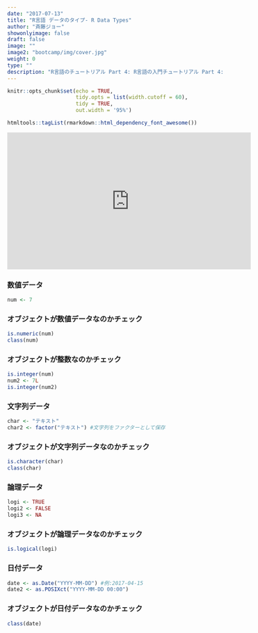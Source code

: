 ```yaml
---
date: "2017-07-13"
title: "R言語 データのタイプ- R Data Types"
author: "斉藤ジョー"
showonlyimage: false
draft: false
image: ""
image2: "bootcamp/img/cover.jpg"
weight: 0
type: ""
description: "R言語のチュートリアル Part 4: R言語の入門チュートリアル Part 4: Rでよく使われるデータのタイプについて話しています。"
---
```


```r
knitr::opts_chunk$set(echo = TRUE, 
                      tidy.opts = list(width.cutoff = 60),
                      tidy = TRUE, 
                      out.width = '95%')
```

```r
htmltools::tagList(rmarkdown::html_dependency_font_awesome())
```


<div class="video-container">
<iframe class="center_iframe" width="560" height="315" src="https://www.youtube.com/embed/fQc4gWjyoZc" frameborder="0" allowfullscreen></iframe>
</div>


### 数値データ
```r
num <- 7
```
### オブジェクトが数値データなのかチェック
```r
is.numeric(num)
class(num)
```
### オブジェクトが整数なのかチェック
```r
is.integer(num)
num2 <- 7L
is.integer(num2)
```
### 文字列データ
```r
char <- "テキスト"
char2 <- factor("テキスト") #文字列をファクターとして保存
```
### オブジェクトが文字列データなのかチェック
```r
is.character(char)
class(char)
```
### 論理データ
```r
logi <- TRUE
logi2 <- FALSE
logi3 <- NA
```
### オブジェクトが論理データなのかチェック
```r
is.logical(logi)
```
### 日付データ
```r
date <- as.Date("YYYY-MM-DD") #例:2017-04-15
date2 <- as.POSIXct("YYYY-MM-DD 00:00")
```
### オブジェクトが日付データなのかチェック
```r
class(date)
```




